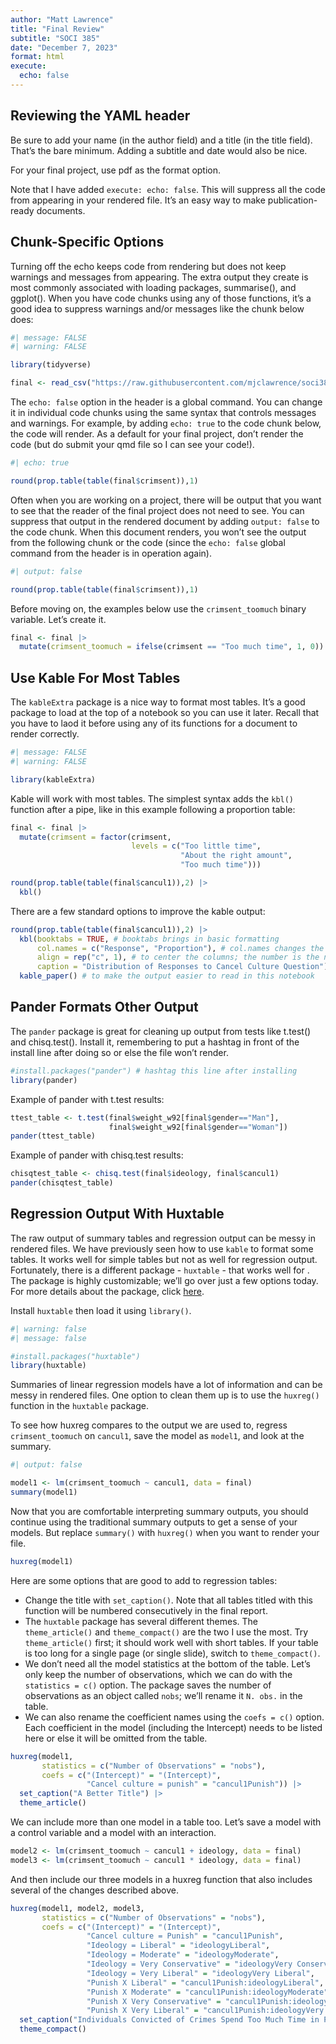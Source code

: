 ```yaml
---
author: "Matt Lawrence"
title: "Final Review"
subtitle: "SOCI 385"
date: "December 7, 2023"
format: html
execute:
  echo: false
---
```


## Reviewing the YAML header

Be sure to add your name (in the author field) and a title (in the title field). That's the bare minimum. Adding a subtitle and date would also be nice. 

For your final project, use pdf as the format option.

Note that I have added `execute: echo: false`. This will suppress all the code from appearing in your rendered file. It's an easy way to make publication-ready documents.

## Chunk-Specific Options

Turning off the echo keeps code from rendering but does not keep warnings and messages from appearing. The extra output they create is most commonly associated with loading packages, summarise(), and ggplot(). When you have code chunks using any of those functions, it's a good idea to suppress warnings and/or messages like the chunk below does:

```r
#| message: FALSE
#| warning: FALSE

library(tidyverse)

final <- read_csv("https://raw.githubusercontent.com/mjclawrence/soci385_f23/main/data/final_review.csv")
```

The `echo: false` option in the header is a global command. You can change it in individual code chunks using the same syntax that controls messages and warnings. For example, by adding `echo: true` to the code chunk below, the code will render. As a default for your final project, don't render the code (but do submit your qmd file so I can see your code!).

```r
#| echo: true

round(prop.table(table(final$crimsent)),1)
```

Often when you are working on a project, there will be output that you want to see that the reader of the final project does not need to see. You can suppress that output in the rendered document by adding `output: false` to the code chunk. When this document renders, you won't see the output from the following chunk or the code (since the `echo: false` global command from the header is in operation again).

```r
#| output: false

round(prop.table(table(final$crimsent)),1)
```


Before moving on, the examples below use the `crimsent_toomuch` binary variable. Let's create it.

```r
final <- final |> 
  mutate(crimsent_toomuch = ifelse(crimsent == "Too much time", 1, 0))
```

## Use Kable For Most Tables

The `kableExtra` package is a nice way to format most tables. It's a good package to load at the top of a notebook so you can use it later. Recall that you have to laod it before using any of its functions for a document to render correctly.

```r
#| message: FALSE
#| warning: FALSE

library(kableExtra)
```

Kable will work with most tables. The simplest syntax adds the `kbl()` function after a pipe, like in this example following a proportion table:

```r
final <- final |> 
  mutate(crimsent = factor(crimsent,
                           levels = c("Too little time",
                                      "About the right amount",
                                      "Too much time")))

round(prop.table(table(final$cancul1)),2) |> 
  kbl()
```

There are a few standard options to improve the kable output:

```r
round(prop.table(table(final$cancul1)),2) |> 
  kbl(booktabs = TRUE, # booktabs brings in basic formatting
      col.names = c("Response", "Proportion"), # col.names changes the column names
      align = rep("c", 1), # to center the columns; the number is the number of columns after the first
      caption = "Distribution of Responses to Cancel Culture Question") |> # to change the table title 
  kable_paper() # to make the output easier to read in this notebook
```

## Pander Formats Other Output

The `pander` package is great for cleaning up output from tests like t.test() and chisq.test(). Install it, remembering to put a hashtag in front of the install line after doing so or else the file won't render.

```r
#install.packages("pander") # hashtag this line after installing
library(pander)
```

Example of pander with t.test results:

```r
ttest_table <- t.test(final$weight_w92[final$gender=="Man"],
                      final$weight_w92[final$gender=="Woman"])
pander(ttest_table)
```

Example of pander with chisq.test results:

```r
chisqtest_table <- chisq.test(final$ideology, final$cancul1)
pander(chisqtest_table)
```




## Regression Output With Huxtable

The raw output of summary tables and regression output can be messy in rendered files. We have previously seen how to use `kable` to format some tables. It works well for simple tables but not as well for regression output. Fortunately, there is a different package - `huxtable` - that works well for . The package is highly customizable; we'll go over just a few options today. For more details about the package, click [here](https://cran.r-project.org/web/packages/huxtable/vignettes/huxtable.html). 

Install `huxtable` then load it using `library()`.

```r
#| warning: false
#| message: false

#install.packages("huxtable")
library(huxtable)
```


Summaries of linear regression models have a lot of information and can be messy in rendered files. One option to clean them up is to use the `huxreg()`  function in the `huxtable` package.

To see how huxreg compares to the output we are used to, regress `crimsent_toomuch` on `cancul1`, save the model as `model1`, and look at the summary.

```r
#| output: false

model1 <- lm(crimsent_toomuch ~ cancul1, data = final)
summary(model1)
```

Now that you are comfortable interpreting summary outputs, you should continue using the traditional summary outputs to get a sense of your models. But replace `summary()` with `huxreg()` when you want to render your file. 

```r
huxreg(model1)
```

\pagebreak



Here are some options that are good to add to regression tables:

- Change the title with `set_caption()`. Note that all tables titled with this function will be numbered consecutively in the final report.
- The `huxtable` package has several different themes. The `theme_article()` and `theme_compact()` are the two I use the most. Try `theme_article()` first; it should work well with short tables. If your table is too long for a single page (or single slide), switch to `theme_compact()`.
- We don't need all the model statistics at the bottom of the table. Let's only keep the number of observations, which we can do with the `statistics = c()` option. The package saves the number of observations as an object called `nobs`; we'll rename it `N. obs.` in the table.
- We can also rename the coefficient names using the `coefs = c()` option. Each coefficient in the model (including the Intercept) needs to be listed here or else it will be omitted from the table.


```r
huxreg(model1,
       statistics = c("Number of Observations" = "nobs"),
       coefs = c("(Intercept)" = "(Intercept)",
                 "Cancel culture = punish" = "cancul1Punish")) |> 
  set_caption("A Better Title") |> 
  theme_article()
```


\pagebreak

We can include more than one model in a table too. Let's save a model with a control variable and a model with an interaction.

```r
model2 <- lm(crimsent_toomuch ~ cancul1 + ideology, data = final)
model3 <- lm(crimsent_toomuch ~ cancul1 * ideology, data = final)
```

And then include our three models in a huxreg function that also includes several of the changes described above.

```r
huxreg(model1, model2, model3,
       statistics = c("Number of Observations" = "nobs"),
       coefs = c("(Intercept)" = "(Intercept)",
                 "Cancel culture = Punish" = "cancul1Punish",
                 "Ideology = Liberal" = "ideologyLiberal",
                 "Ideology = Moderate" = "ideologyModerate",
                 "Ideology = Very Conservative" = "ideologyVery Conservative",
                 "Ideology = Very Liberal" = "ideologyVery Liberal",
                 "Punish X Liberal" = "cancul1Punish:ideologyLiberal",
                 "Punish X Moderate" = "cancul1Punish:ideologyModerate",
                 "Punish X Very Conservative" = "cancul1Punish:ideologyVery Conservative",
                 "Punish X Very Liberal" = "cancul1Punish:ideologyVery Liberal")) |> 
  set_caption("Individuals Convicted of Crimes Spend Too Much Time in Prison") |> 
  theme_compact()
```
